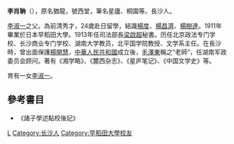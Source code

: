 '''李肖聃'''（{{bd|1881年||1953年|}}），原名猶龍，號西堂，筆名星廬、桐園等。長沙人。

[[李淑一|李淑一]]之父。為前清秀才，24歲赴日留學，結識[[楊度|楊度]]、[[楊昌濟|楊昌濟]]、[[楊樹達|楊樹達]]。1911年畢業於日本早稻田大學。1913年任司法部長[[梁啟超|梁啟超]]秘書。历任北京政法专门学校、长沙商业专门学校、湖南大学教员，北平国学院教授、文学系主任。在長沙時，曾出面保護[[楊開慧|楊開慧]]，[[中華人民共和國|中華人民共和國]]成立後，[[毛澤東|毛澤東]]稱之“老師”，任湖南军政委员会顾问。著有《湘学略》、《麓西杂志》、《星庐笔记》、《中国文学史》等。 

育有一女[[李淑一|李淑一]]。

==參考書目==
* 《諸子學述點校後記》
[[Category:中國教育家|L]]
[[Category:长沙人|Category:长沙人]]
[[Category:早稻田大學校友|Category:早稻田大學校友]]
